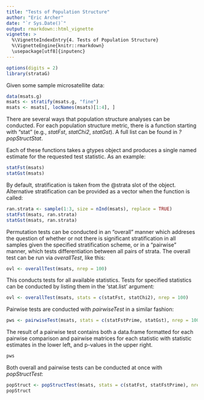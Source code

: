 ```yaml
---
title: "Tests of Population Structure"
author: "Eric Archer"
date: "`r Sys.Date()`"
output: rmarkdown::html_vignette
vignette: >
  %\VignetteIndexEntry{4. Tests of Population Structure}
  %\VignetteEngine{knitr::rmarkdown}
  \usepackage[utf8]{inputenc}
---
```

```r
options(digits = 2)
library(strataG)
```

Given some sample microsatellite data:
```r
data(msats.g)
msats <- stratify(msats.g, "fine")
msats <- msats[, locNames(msats)[1:4], ]
```

There are several ways that population structure analyses can be conducted. For each population structure metric, there is a function starting with "stat" (e.g., _statFst_, _statChi2_, _statGst_). A full list can be found in _?popStructStat_.

Each of these functions takes a gtypes object and produces a single named estimate for the requested test statistic. As an example:
```r
statFst(msats)
statGst(msats)
```

By default, stratification is taken from the @strata slot of the object. Alternative stratification can be provided as a vector when the function is called:
```r
ran.strata <- sample(1:3, size = nInd(msats), replace = TRUE)
statFst(msats, ran.strata)
statGst(msats, ran.strata)
```

Permutation tests can be conducted in an "overall" manner which addreses the question of whether or not there is significant stratification in all samples given the specified stratification scheme, or in a "pairwise" manner, which tests differentiation between all pairs of strata. The overall test can be run via _overallTest_, like this:
```r
ovl <- overallTest(msats, nrep = 100)
```

This conducts tests for all available statistics. Tests for specified statistics can be conducted by listing them in the 'stat.list' argument:
```r
ovl <- overallTest(msats, stats = c(statFst, statChi2), nrep = 100)
```

Pairwise tests are conducted with _pairwiseTest_ in a similar fashion:
```r
pws <- pairwiseTest(msats, stats = c(statFstPrime, statGst), nrep = 100)
```

The result of a pairwise test contains both a data.frame formatted for each pairwise comparison and pairwise matrices for each statistic with statistic estimates in the lower left, and p-values in the upper right.
```r
pws
```

Both overall and pairwise tests can be conducted at once with _popStructTest_: 
```r
popStruct <- popStructTest(msats, stats = c(statFst, statFstPrime), nrep = 100, quietly = TRUE)
popStruct
```